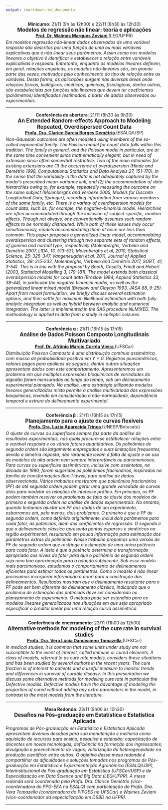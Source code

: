 ```yaml
---
output: rmarkdown::md_documento
---
```


<div style='text-align: center; margin-bottom: -10px'>
  <p><strong>Minicurso</strong>:
    21/11 (9h às 12h00) e 22/11 (8h30 às 12h30)<br/>
  <strong style='font-size: 1.2em'>
    Modelos de regressão não linear: teoria e aplicações
  </strong><br/>
  <a href="http://www.leg.ufpr.br/~walmes/"><strong>
    Prof. Dr. Walmes Marques Zeviani
  </strong></a> (LEG/UFPR)<br/>
</div>

_Em modelos regressão não-linear dados observados de uma variável
resposta são descritos por uma função de uma ou mais variáveis
explicativas que é não linear seus parâmetros. Assim como nos modelos
lineares o objetivo é identificar e estabelecer a relação entre
variáveis explicativas e resposta. Entretanto, enquanto os modelos
lineares definem, em geral, relações empíricas, os modelos não-lineares
são, em grande parte das vezes, motivados pelo conhecimento do tipo de
relação entre as variáveis. Desta forma, as aplicações surgem nas
diversas áreas onde relações físicas, biológicas, cinéticas, químicas,
fisiológicas, dentre outras, são estabelecidas por funções não lineares
que devem ter coeficientes (parâmetros) identificados (estimados) a
partir de dados observados ou experimentais._

---

<div style='text-align: center; margin-bottom: -10px'>
  <p><strong>Conferência de abertura</strong>:
    21/11 (8h30 às 9h30)<br/>
  <strong style='font-size: 1.2em'>
    An Extended Random-effects Approach to Modeling Repeated,
    Overdispersed Count Data
  </strong><br/>
  <a href="http://ce.esalq.usp.br/equipe/clarice-garcia-borges-demetrio"><strong>
    Profa. Dra. Clarice Garcia Borges Demétrio
  </strong></a> (ESALQ/USP)<br/>
</div>

_Non-Gaussian outcomes are often modeled using members of the so-called
exponential family. The Poisson model for count data falls within this
tradition. The family in general, and the Poisson model in particular,
are at the same time convenient since mathematically elegant, but in
need of extension since often somewhat restrictive. Two of the main
rationales for existing extensions are (1) the occurrence of
overdispersion (Hinde and Demétrio 1998, Computational Statistics and
Data Analysis 27, 151-170), in the sense that the variability in the
data is not adequately captured by the model's prescribed mean-variance
link, and (2) the accommodation of data hierarchies owing to, for
example, repeatedly measuring the outcome on the same subject
(Molenberghs and Verbeke 2005, Models for Discrete Longitudinal Data,
Springer), recording information from various members of the same
family, etc. There is a variety of overdispersion models for count data,
such as, for example, the negative-binomial model. Hierarchies are often
accommodated through the inclusion of subject-specific, random
effects. Though not always, one conventionally assumes such random
effects to be normally distributed. While both of these issues may occur
simultaneously, models accommodating them at once are less than
common. This paper proposes a generalized linear model, accommodating
overdispersion and clustering through two separate sets of random
effects, of gamma and normal type, respectively (Molenberghs, Verbeke
and Demétrio 2007, LIDA, 13, 513-531, Molenberghs et al, 2010,
Statistical Science, 25: 325–347, Vangeneugden et al, 2011, Journal of
Applied Statistics, 38: 215-232, Molenberghs, Verbeke and Demétrio 2017,
SORT, 41, 3-54). This is in line with the proposal by Booth, Casella,
Friedl and Hobert (2003, Statistical Modelling 3, 179-181). The model
extends both classical overdispersion models for count data (Breslow
1984, Applied Statistics 33, 38-44), in particular the negative binomial
model, as well as the generalized linear mixed model (Breslow and
Clayton 1993, JASA 88, 9-25). Apart from model formulation, we briefly
discuss several estimation options, and then settle for maximum
likelihood estimation with both fully analytic integration as well as
hybrid between analytic and numerical integration. The latter is
implemented in the SAS procedure NLMIXED. The methodology is applied to
data from a study in epileptic seizures._

---

<div style='text-align: center; margin-bottom: -10px'>
<p><strong>Conferência &alpha; </strong>:
    21/11 (16h15 às 17h15)<br/>
  <strong style='font-size: 1.2em'>
    Análise de Dados Poisson Composto Longitudinais Multivariado
  </strong><br/>
  <a href="http://www.des.ufscar.br/departamento/docentes-1/afranio-marcio-correa-vieira"><strong>
    Prof. Dr. Afrânio Marcio Corrêa Vieira
  </strong></a> (UFSCar)<br/>
</div>

_Distribuição Poisson Composta é uma distribuição contínua assimétrica,
com massa de probabilidade positiva em $Y=0$. Registros pluviométricos,
valores pagos para apólices de seguros, dentre outras situações
apresentam dados com este comportamento. Apresentaremos um problema em
que múltiplas expressões bioquímicas de variedades do algodão foram
mensuradas ao longo do tempo, sob um delineamento experimental
planejado. Na análise, uma estratégia utilizando modelos lineares
generalizados misto permite a análise multivariada das expressões
bioquímicas, levando em consideração a não-normalidade, dependência
temporal e estrura do delineamento experimental._

---

<div style='text-align: center; margin-bottom: -10px'>
<p><strong>Conferência &beta; </strong>:
    21/11 (16h15 às 17h15)<br/>
  <strong style='font-size: 1.2em'>
    Planejamento para o ajuste de curvas flexíveis
  </strong><br/>
  <a href="http://www.ibb.unesp.br/#!/departamentos/bioestatistica/servidores/luzia-a-trinca/"><strong>
    Profa. Dra. Luzia Aparecida Trinca
  </strong></a> (UNESP/Botucatu)<br/>
</div>

_O ajuste de curvas ou superfícies sempre faz parte da análise de
resultados experimentais, nos quais procura-se estabelecer relações
entre a variável resposta e os vários fatores quantitativos. Os
polinômios de segunda ordem são largamente empregados e suas limitações
frequentes, devido a simetria imposta, não raramente levam à falta de
ajuste e ao uso de modelos de alta ordem nem sempre interpretáveis ou
parcimoniosos. Para curvas ou superfícies assimétricas, inclusive com
assíntotas, na década de 1990, foram sugeridos os polinômios
fracionários, inspirados na família de transformações Box-Tidwell, para
análise de dados observacionais.  Vários trabalhos mostraram que
polinômios fracionários (PF) de até segunda ordem podem gerar uma grande
variedade de curvas úteis para modelar as relações de interesse
prático. Em princípio, os PF podem também resolver os problemas de falta
de ajuste dos modelos de primeira e segunda ordem na análise de dados
experimentais. No entanto, quando tentamos ajustar um PF aos dados de um
experimento, esbarramos em, pelo menos, dois problemas. O primeiro é que
o PF de segunda ordem, como definido originalmente, inclui dois
parâmetros para cada fator, as potências, além dos coeficientes de
regressão. O segundo é que o delineamento clássico apresenta pontos
esparsos e simétricos na região experimental, resultando em pouca
informação para estimação dos parâmetros extras do polinômio. Nesse
trabalho propomos uma versão de PF de segunda ordem que restringe a
estimação de uma única potência para cada fator. A ideia é que a
potência determina a transformação apropriada aos níveis do fator para
que o polinômio de segunda ordem seja uma boa aproximação para a relação
subjacente.  Sob esse modelo mais parcimonioso, estudamos o
comportamento de delineamentos eficientes para estimar todos os
parâmetros. Como o modelo é não linear precisamos incorporar informação
a priori para a construção dos delineamentos. Resultados mostram que o
delineamento resultante para o PF pode ser bem diferente do delineamento
clássico, indicando que o problema de estimação das potências deve ser
considerado no planejamento do experimento. O método pode ser estendido
para os modelos lineares generalizados nas situações em que seja
apropriado especificar o preditor linear por uma relação curva
assimétrica._

---

<div style='text-align: center; margin-bottom: -10px'>
<p><strong>Conferência de encerramento</strong>:
    23/11 (11h00 às 12h00)<br/>
  <strong style='font-size: 1.2em'>
    Alternative methods for modeling of the cure rate in survival
    studies
  </strong><br/>
  <a href="http://www.ufscar.br/~des/docente/vera/vera.htm"><strong>
    Profa. Dra. Vera Lúcia Damasceno Tomazella
  </strong></a> (UFSCar)<br/>
</div>

_In medical studies, it is common that some units under study are not
susceptible to the event of interest, called immune or cured elements. A
class of models, referred to as cure rate models, considers these
situations and has been studied by several authors in the recent
years. The cure fraction is of interest to patients and a useful measure
to monitor trends and differences in survival of curable disease. In
this presentation we discuss some alternative methods for modeling cure
rate in particular the Defective models. Defective models have the
advantage of modeling the proportion of cured without adding any extra
parameters in the model, in contrast to the most models from the
literature._

---

<div style='text-align: center; margin-bottom: -10px'>
<p><strong>Mesa Redonda</strong>:
    23/11 (9h00 às 10h30)<br/>
  <strong style='font-size: 1.2em'>
    Desafios na Pós-graduação em Estatística e Estatística Aplicada
  </strong><br/>
</div>

_Programas de Pós-graduação em Estatística e Estatística Aplicada
apresentam diversos desafios para sua manutenção e melhoria como
aquisição de recursos para ensino, pesquisa e extensão; capacitação de
docentes em novas tecnologias; deficiência na formação dos ingressantes;
divulgação e preenchimento de vagas; valorização da heterogeneidade na
produção científica; entre outros. O objetivo dessa mesa redonda é
compartilhar as dificuldades e soluções tomadas nos programas de
Pós-graduação em Estatística e Experimentação Agronômica (ESALQ/USP),
Interinstitucional de Pós-graduação em Estatística (UFSCar/USP) e de
Especialização em Data Science and Big Data (LEG/UFPR). A mesa redonda
será coordenada pela Profa. Dra. Clarice Demétrio (vice-coordenadora do
PPG-EEA na ESALQ) com participação da Profa. Dra. Vera Tomazella
(coordenadora do PIPGES na UFSCar) e Walmes Zeviani (vice-coordenador da
especialização em DSBD na UFPR)._

---
